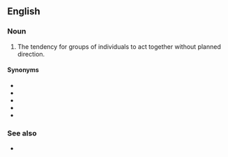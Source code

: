 ==English==

===Noun===
{{wikipedia|Herd mentality|pack mentality}}
{{en-noun|pack mentalities}}

# The tendency for groups of individuals to act together without planned direction.

====Synonyms====
* {{l|en|groupthink}}
* {{l|en|herdthink}}
* {{l|en|gang mentality}}
* {{l|en|group mentality}}
* {{l|en|mob mentality}}

===See also===
* {{l|en|deindividuation}}